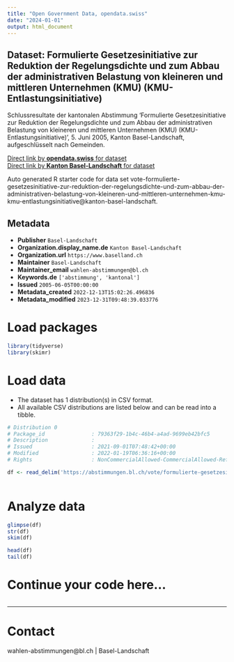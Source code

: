 ```yaml
---
title: "Open Government Data, opendata.swiss"
date: "2024-01-01"
output: html_document
---
```


## Dataset: Formulierte Gesetzesinitiative zur Reduktion der Regelungsdichte und zum Abbau der administrativen Belastung von kleineren und mittleren Unternehmen (KMU) (KMU-Entlastungsinitiative)

Schlussresultate der kantonalen Abstimmung 'Formulierte Gesetzesinitiative zur Reduktion der Regelungsdichte und zum Abbau der administrativen Belastung von kleineren und mittleren Unternehmen (KMU) (KMU-Entlastungsinitiative)', 5. Juni 2005, Kanton Basel-Landschaft, aufgeschlüsselt nach Gemeinden.

[Direct link by **opendata.swiss** for dataset](https://opendata.swiss/de/dataset/formulierte-gesetzesinitiative-zur-reduktion-der-regelungsdichte-und-zum-abbau-der-administrati)<br>
[Direct link by **Kanton Basel-Landschaft** for dataset](https://abstimmungen.bl.ch/vote/formulierte-gesetzesinitiative-zur-reduktion-der-regelungsdichte-und-zum-abbau-der-administrativen-belastung-von-kleineren-und-mittleren-unternehmen-kmu-kmu-entlastungsinitiative/data)

Auto generated R starter code for data set vote-formulierte-gesetzesinitiative-zur-reduktion-der-regelungsdichte-und-zum-abbau-der-administrativen-belastung-von-kleineren-und-mittleren-unternehmen-kmu-kmu-entlastungsinitiative@kanton-basel-landschaft.

## Metadata

- **Publisher** `Basel-Landschaft`
- **Organization.display_name.de** `Kanton Basel-Landschaft`
- **Organization.url** `https://www.baselland.ch`
- **Maintainer** `Basel-Landschaft`
- **Maintainer_email** `wahlen-abstimmungen@bl.ch`
- **Keywords.de** `['abstimmung', 'kantonal']`
- **Issued** `2005-06-05T00:00:00`
- **Metadata_created** `2022-12-13T15:02:26.496836`
- **Metadata_modified** `2023-12-31T09:48:39.033776`


# Load packages

```r

library(tidyverse)
library(skimr)

```

# Load data

-   The dataset has 1 distribution(s) in CSV format.
-   All available CSV distributions are listed below and can be read into a tibble.

```r

# Distribution 0
# Package_id               : 79363f29-1b4c-46b4-a4ad-9699eb42bfc5
# Description              : 
# Issued                   : 2021-09-01T07:48:42+00:00
# Modified                 : 2022-01-19T06:36:16+00:00
# Rights                   : NonCommercialAllowed-CommercialAllowed-ReferenceRequired

df <- read_delim('https://abstimmungen.bl.ch/vote/formulierte-gesetzesinitiative-zur-reduktion-der-regelungsdichte-und-zum-abbau-der-administrativen-belastung-von-kleineren-und-mittleren-unternehmen-kmu-kmu-entlastungsinitiative/data-csv')



```

# Analyze data

```r

glimpse(df)
str(df)
skim(df)

head(df)
tail(df)

```

# Continue your code here...

```r

```

------------------------------------------------------------------------

# Contact

wahlen-abstimmungen@bl.ch | Basel-Landschaft
